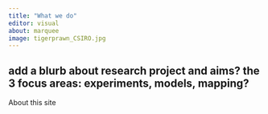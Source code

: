 ```yaml
---
title: "What we do"
editor: visual
about: marquee
image: tigerprawn_CSIRO.jpg
---
```

add a blurb about research project and aims? the 3 focus areas: experiments, models, mapping?
---

About this site
